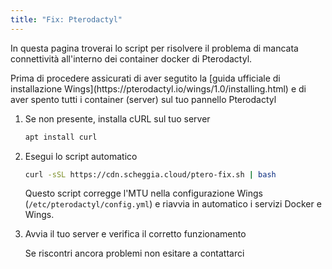 ```yaml
---
title: "Fix: Pterodactyl"
---
```


In questa pagina troverai lo script per risolvere il problema di mancata connettività all'interno dei container docker di Pterodactyl.

<Warning>
   Prima di procedere assicurati di aver segutito la [guida ufficiale di installazione Wings](https://pterodactyl.io/wings/1.0/installing.html) e di aver spento tutti i container (server) sul tuo pannello Pterodactyl
</Warning>

1. Se non presente, installa cURL sul tuo server

   ```bash
   apt install curl
   ```
2. Esegui lo script automatico

   ```bash
   curl -sSL https://cdn.scheggia.cloud/ptero-fix.sh | bash
   ```
   
   Questo script corregge l'MTU nella configurazione Wings (`/etc/pterodactyl/config.yml`) e riavvia in automatico i servizi Docker e Wings.
3. Avvia il tuo server e verifica il corretto funzionamento

   Se riscontri ancora problemi non esitare a contattarci